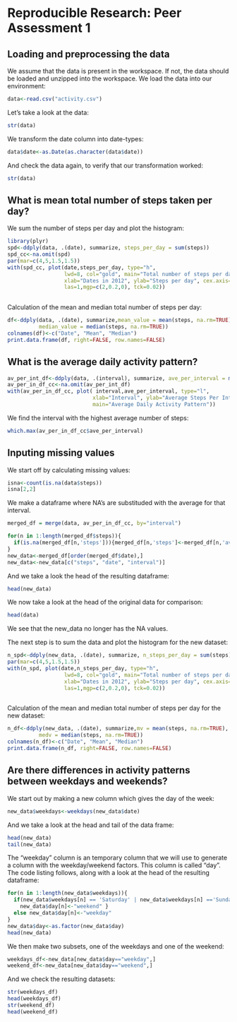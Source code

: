 # Reproducible Research: Peer Assessment 1


## Loading and preprocessing the data

We assume that the data is present in the workspace. If not, the data should be loaded and unzipped into the workspace. We load the data into our environment:

```r
data<-read.csv("activity.csv")
```
 
Let's take a look at the data:

```r
str(data)
```
 
We transform the date column into date-types:

```r
data$date<-as.Date(as.character(data$date))
```
 
And check the data again, to verify that our transformation worked:

```r
str(data)
```


## What is mean total number of steps taken per day?

We sum the number of steps per day and plot the histogram:

```r
library(plyr)
spd<-ddply(data, .(date), summarize, steps_per_day = sum(steps))
spd_cc<-na.omit(spd)
par(mar=c(4,5,1.5,1.5))
with(spd_cc, plot(date,steps_per_day, type="h", 
                  lwd=8, col="gold", main="Total number of steps per day",
                  xlab="Dates in 2012", ylab="Steps per day", cex.axis=0.7,
                  las=1,mgp=c(2,0.2,0), tck=0.02))
 
```


Calculation of the mean and median total number of steps per day:

```r
df<-ddply(data, .(date), summarize,mean_value = mean(steps, na.rm=TRUE), 
          median_value = median(steps, na.rm=TRUE))
colnames(df)<-c("Date", "Mean", "Median")
print.data.frame(df, right=FALSE, row.names=FALSE)
```

## What is the average daily activity pattern?
```r
av_per_int_df<-ddply(data, .(interval), summarize, ave_per_interval = mean(steps, na.rm=TRUE))
av_per_in_df_cc<-na.omit(av_per_int_df)
with(av_per_in_df_cc, plot( interval,ave_per_interval, type="l",
                           xlab="Interval", ylab="Average Steps Per Interval",
                           main="Average Daily Activity Pattern"))
```

We find the interval with the highest average number of steps:

```r
which.max(av_per_in_df_cc$ave_per_interval)
```

## Inputing missing values

We start off by calculating missing values:
```r
isna<-count(is.na(data$steps))
isna[2,2]
```

We make a dataframe where NA's are substituded with the average for that interval.

```r
merged_df = merge(data, av_per_in_df_cc, by="interval")

for(n in 1:length(merged_df$steps)){
  if(is.na(merged_df[n,'steps'])){merged_df[n,'steps']<-merged_df[n,'ave_per_interval']}  
}
new_data<-merged_df[order(merged_df$date),]
new_data<-new_data[c("steps", "date", "interval")]
```

And we take a look the head of the resulting dataframe:

```r
head(new_data)
```

We now take a look at the head of the original data for comparison:

```r
head(data)
```

We see that the new_data no longer has the NA values.

The next step is to sum the data and plot the histogram for the new dataset:

```r
n_spd<-ddply(new_data, .(date), summarize, n_steps_per_day = sum(steps))
par(mar=c(4,5,1.5,1.5))
with(n_spd, plot(date,n_steps_per_day, type="h", 
                  lwd=8, col="gold", main="Total number of steps per day",
                  xlab="Dates in 2012", ylab="Steps per day", cex.axis=0.7,
                  las=1,mgp=c(2,0.2,0), tck=0.02))
 
```

Calculation of the mean and median total number of steps per day for the new dataset:

```r
n_df<-ddply(new_data, .(date), summarize,mv = mean(steps, na.rm=TRUE), 
          medv = median(steps, na.rm=TRUE))
colnames(n_df)<-c("Date", "Mean", "Median")
print.data.frame(n_df, right=FALSE, row.names=FALSE)
```

## Are there differences in activity patterns between weekdays and weekends?

We start out by making a new column which gives the day of the week:

```r
new_data$weekdays<-weekdays(new_data$date)
```

And we take a look at the head and tail of the data frame:

```r
head(new_data)
tail(new_data)
```

The "weekday" column is an temporary column that we will use to generate a column with the weekday/weekend factors. This column is called "day". The code listing follows, along with a look at the head of the resulting dataframe:

```r
for(n in 1:length(new_data$weekdays)){
  if(new_data$weekdays[n] == 'Saturday' | new_data$weekdays[n] =='Sunday') {
    new_data$day[n]<-"weekend" }
  else new_data$day[n]<-"weekday" 
}
new_data$day<-as.factor(new_data$day)
head(new_data)
```

We then make two subsets, one of the weekdays and one of the weekend:
```r
weekdays_df<-new_data[new_data$day=="weekday",]
weekend_df<-new_data[new_data$day=="weekend",]
```

And we check the resulting datasets:

```r
str(weekdays_df)
head(weekdays_df)
str(weekend_df)
head(weekend_df)
```

